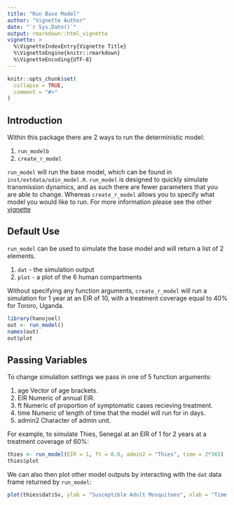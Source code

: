```yaml
---
title: "Run Base Model"
author: "Vignette Author"
date: "`r Sys.Date()`"
output: rmarkdown::html_vignette
vignette: >
  %\VignetteIndexEntry{Vignette Title}
  %\VignetteEngine{knitr::rmarkdown}
  %\VignetteEncoding{UTF-8}
---
```


```r
knitr::opts_chunk$set(
  collapse = TRUE,
  comment = "#>"
)
```

## Introduction

Within this package there are 2 ways to run the deterministic model:

1. `run_modelb`
2. `create_r_model`

`run_model` will run the base model, which can be found in 
`inst/extdata/odin_model.R`. `run_model` is designed to quickly simulate 
transmission dynamics, and as such there are fewer parameters that you are able 
to change. Whereas `create_r_model` allows you to specify
what model you would like to run. For more information please see the other 
[vignette](https://mrc-ide.github.io/hanojoel/articles/anemia.html)

## Default Use

`run_model` can be used to simulate the base model and will return a list of 
2 elements.

1. `dat` - the simulation output
2. `plot` - a plot of the 6 human compartments

Without specifying any function arguments, `create_r_model` will run a 
simulation for 1 year at an EIR of 10, with a treatment coverage equal to 40% 
for Tororo, Uganda. 

```r
library(hanojoel)
out <- run_model()
names(out)
out$plot

```

## Passing Variables

To change simulation settings we pass in one of 5 function arguments:

1. age Vector of age brackets.
2. EIR Numeric of annual EIR. 
3. ft Numeric of proportion of symptomatic cases recieving treatment.
4. time Numeric of length of time that the model will run for in days.
5. admin2 Character of admin unit. 

For example, to simulate Thies, Senegal at an EIR of 1 for 2 years at a 
treatment coverage of 60%:

```r
thies <- run_model(EIR = 1, ft = 0.6, admin2 = "Thies", time = 2*365)
thies$plot
```

We can also then plot other model outputs by interacting with the `dat` 
data frame returned by `run_model`:

```r
plot(thies$dat$Sv, ylab = "Susceptible Adult Mosquitoes", xlab = "Time (days)")
```
